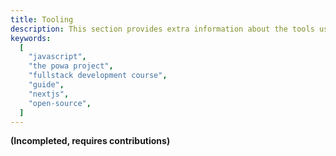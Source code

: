```yaml
---
title: Tooling
description: This section provides extra information about the tools used in The POWA Project
keywords:
  [
    "javascript",
    "the powa project",
    "fullstack development course",
    "guide",
    "nextjs",
    "open-source",
  ]
---
```


**(Incompleted, requires contributions)**

<CardGrid>
  <Card
    title="Git & GitHub"
    href="/docs/tooling/git_github"
    icon="alignJustify"
  />
  <Card title="Prisma" href="/docs/tooling/prisma" icon="alignJustify" />
  <Card title="TailwindCSS" href="/docs/tooling/tailwind" icon="alignJustify" />
  <Card title="Docker" href="/docs/tooling/docker" icon="alignJustify" />
  <Card
    title="Kubernetes"
    href="/docs/tooling/kubernetes"
    icon="alignJustify"
  />
</CardGrid>
